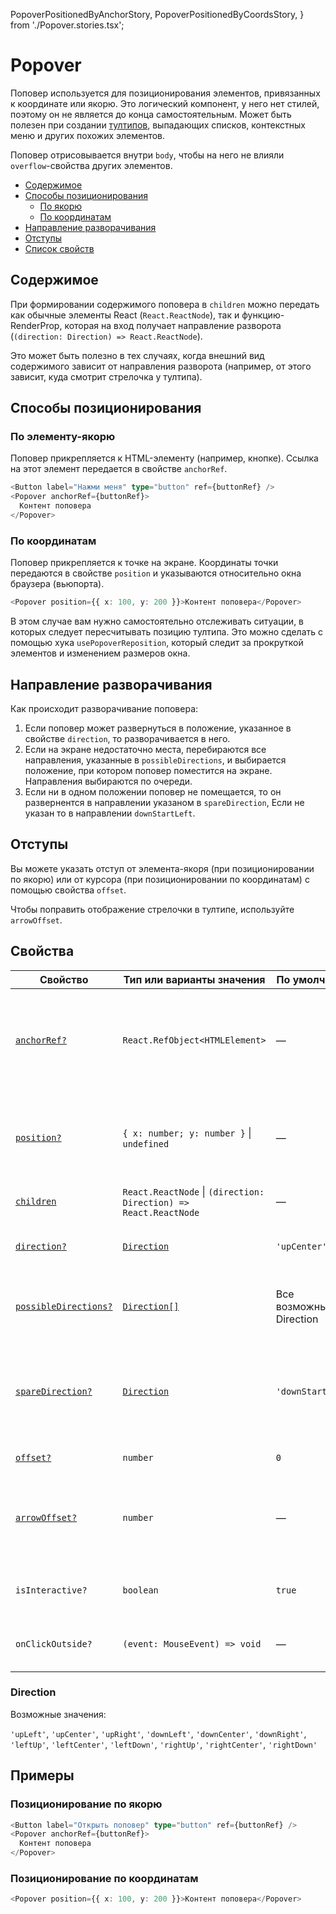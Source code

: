   PopoverPositionedByAnchorStory,
  PopoverPositionedByCoordsStory,
} from './Popover.stories.tsx';

# Popover

Поповер используется для позиционирования элементов, привязанных к координате или якорю.
Это логический компонент, у него нет стилей, поэтому он не является до конца самостоятельным.
Может быть полезен при создании [тултипов](?path=/docs/components-tooltip--tooltip-positioned-by-anchor-story),
выпадающих списков, контекстных меню и других похожих элементов.

Поповер отрисовывается внутри `body`, чтобы на него не влияли `overflow`-свойства других элементов.

- [Содержимое](#содержимое)
- [Способы позиционирования](#способы-позиционирования)
  - [По якорю](#по-элементу-якорю)
  - [По координатам](#по-координатам)
- [Направление разворачивания](#направление-разворачивания)
- [Отступы](#отступы)
- [Список свойств](#свойства)

## Содержимое

При формировании содержимого поповера в `children` можно передать как обычные элементы React (`React.ReactNode`), так и функцию-RenderProp, которая на вход получает направление разворота (`(direction: Direction) => React.ReactNode`).

Это может быть полезно в тех случаях, когда внешний вид содержимого зависит от направления разворота
(например, от этого зависит, куда смотрит стрелочка у тултипа).

## Способы позиционирования

### По элементу-якорю

Поповер прикрепляется к HTML-элементу (например, кнопке). Ссылка на этот элемент передается в свойстве `anchorRef`.

<Preview>
  <PopoverPositionedByAnchorStory />
</Preview>

```ts
<Button label="Нажми меня" type="button" ref={buttonRef} />
<Popover anchorRef={buttonRef}>
  Контент поповера
</Popover>
```

### По координатам

Поповер прикрепляется к точке на экране. Координаты точки передаются в свойстве `position`
и указываются относительно окна браузера (вьюпорта).

<Preview>
  <PopoverPositionedByCoordsStory />
</Preview>

```ts
<Popover position={{ x: 100, y: 200 }}>Контент поповера</Popover>
```

В этом случае вам нужно самостоятельно отслеживать ситуации, в которых следует
пересчитывать позицию тултипа. Это можно сделать с помощью хука `usePopoverReposition`,
который следит за прокруткой элементов и изменением размеров окна.

## Направление разворачивания

Как происходит разворачивание поповера:

1. Если поповер может развернуться в положение, указанное в свойстве `direction`, то разворачивается в него.
2. Если на экране недостаточно места, перебираются все направления, указанные в `possibleDirections`,
   и выбирается положение, при котором поповер поместится на экране. Направления выбираются по очереди.
3. Если ни в одном положении поповер не помещается, то он развернентся в направлении указаном в `spareDirection`,
   Если не указан то в направлении `downStartLeft`.

## Отступы

Вы можете указать отступ от элемента-якоря (при позиционировании по якорю)
или от курсора (при позиционировании по координатам) с помощью свойства `offset`.

Чтобы поправить отображение стрелочки в тултипе, используйте `arrowOffset`.

## Свойства

| Свойство                                             | Тип или варианты значения                                            | По умолчанию            | Описание                                                                                                    |
| ---------------------------------------------------- | -------------------------------------------------------------------- | ----------------------- | ----------------------------------------------------------------------------------------------------------- |
| [`anchorRef?`](#по-элементу-якорю)                   | `React.RefObject<HTMLElement>`                                       | —                       | Элемент, относительно которого будет позиционироваться поповер (обязателен, если не указано `position`)     |
| [`position?`](#по-координатам)                       | `{ x: number; y: number }` &#124; `undefined`                        | —                       | Координаты точки, к которой прикрепляется поповер (обязательны, если не заполнено `anchorRef`)              |
| [`children`](#содержимое)                            | `React.ReactNode` &#124; `(direction: Direction) => React.ReactNode` | —                       | Контент поповера                                                                                            |
| [`direction?`](#направление-разворачивания)          | [`Direction`](#direction)                                            | `'upCenter'`            | Основное направление для разворачивания поповера                                                            |
| [`possibleDirections?`](#направление-разворачивания) | [`Direction[]`](#direction)                                          | Все возможные Direction | Дополнительные направления, в которые может разворачиваться поповер                                         |
| [`spareDirection?`](#направление-разворачивания)     | [`Direction`](#direction)                                            | `'downStartLeft'`       | Дополнительное направление, в которое развернется поповер если не найдется ни одного возможного направления |
| [`offset?`](#отступы)                                | `number`                                                             | `0`                     | Отступ от якоря или позиции                                                                                 |
| [`arrowOffset?`](#отступы)                           | `number`                                                             | —                       | Сдвиг в нецентральных позициях (используется для центровки стрелочки у тултипа)                             |
| `isInteractive?`                                     | `boolean`                                                            | `true`                  | Можно ли взаимодействовать с содержимым поповера                                                            |
| `onClickOutside?`                                    | `(event: MouseEvent) => void`                                        | —                       | Действие по клику за пределами поповера и его якоря (если есть)                                             |

### Direction

Возможные значения:

`'upLeft'`, `'upCenter'`, `'upRight'`,
`'downLeft'`, `'downCenter'`, `'downRight'`,
`'leftUp'`, `'leftCenter'`, `'leftDown'`,
`'rightUp'`, `'rightCenter'`, `'rightDown'`

## Примеры

### Позиционирование по якорю

```ts
<Button label="Открыть поповер" type="button" ref={buttonRef} />
<Popover anchorRef={buttonRef}>
  Контент поповера
</Popover>
```

### Позиционирование по координатам

```ts
<Popover position={{ x: 100, y: 200 }}>Контент поповера</Popover>
```
